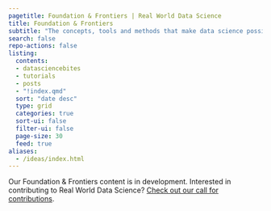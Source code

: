 ```yaml
---
pagetitle: Foundation & Frontiers | Real World Data Science
title: Foundation & Frontiers
subtitle: "The concepts, tools and methods that make data science possible. In this section: [Tutorials](tutorials/index.qmd) | [DataScienceBites](datasciencebites/index.qmd)"
search: false
repo-actions: false
listing:
  contents: 
  - datasciencebites
  - tutorials
  - posts
  - "!index.qmd"
  sort: "date desc"
  type: grid
  categories: true
  sort-ui: false
  filter-ui: false
  page-size: 30
  feed: true
aliases: 
  - /ideas/index.html
---
```

Our Foundation & Frontiers content is in development. Interested in contributing to Real World Data Science? [Check out our call for contributions](/contributor-docs/call-for-contributions.qmd).
